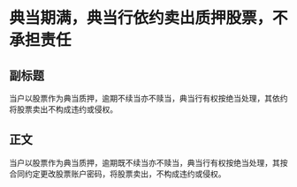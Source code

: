 # 典当期满，典当行依约卖出质押股票，不承担责任
## 副标题
当户以股票作为典当质押，逾期不续当亦不赎当，典当行有权按绝当处理，其依约将股票卖出不构成违约或侵权。
## 正文
当户以股票作为典当质押，逾期既不续当亦不赎当，典当行有权按绝当处理，其按合同约定更改股票账户密码，将股票卖出，不构成违约或侵权。